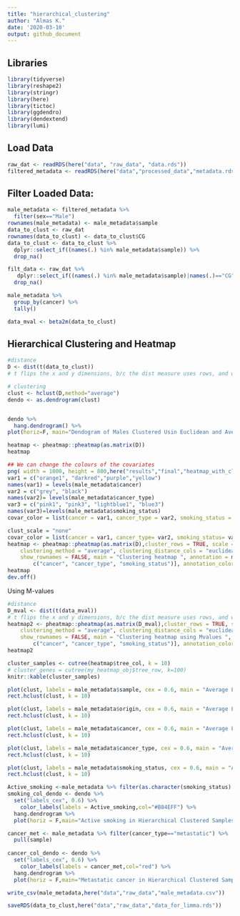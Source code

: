 ```yaml
---
title: "hierarchical_clustering"
author: "Almas K."
date: '2020-03-10'
output: github_document
---
```


## Libraries

```r
library(tidyverse)
library(reshape2)
library(stringr)
library(here)
library(tictoc)
library(ggdendro)
library(dendextend)
library(lumi)
```


## Load Data

```r
raw_dat <- readRDS(here("data", "raw_data", "data.rds"))
filtered_metadata <- readRDS(here("data","processed_data","metadata.rds"))
```


## Filter Loaded Data:

```r
male_metadata <- filtered_metadata %>%
  filter(sex=="Male")
rownames(male_metadata) <- male_metadata$sample
data_to_clust <- raw_dat
rownames(data_to_clust) <- data_to_clust$CG
data_to_clust <- data_to_clust %>%
  dplyr::select_if((names(.) %in% male_metadata$sample)) %>%
  drop_na() 

filt_data <- raw_dat %>%
   dplyr::select_if((names(.) %in% male_metadata$sample)|names(.)=="CG") %>%
  drop_na() 

male_metadata %>%
  group_by(cancer) %>%
  tally()
```


```r
data_mval <- beta2m(data_to_clust)
```




## Hierarchical Clustering and Heatmap

```r

#distance
D <- dist(t(data_to_clust)) 
# t flips the x and y dimensions, b/c the dist measure uses rows, and we want to look at column similarity we transpose,

# clustering
clust <- hclust(D,method="average")
dendo <- as.dendrogram(clust) 


dendo %>%
  hang.dendrogram() %>%
plot(horiz=F, main="Dendogram of Males Clustered Usin Euclidean and Average Linkage")


```
 
```r
heatmap <- pheatmap::pheatmap(as.matrix(D))
heatmap
```
 
```r
## We can change the colours of the covariates
png( width = 1000, height = 800,here("results","final","heatmap_with_clusters.png") )
var1 = c("orange1", "darkred","purple","yellow")
names(var1) = levels(male_metadata$cancer)
var2 = c("grey", "black")
names(var2)= levels(male_metadata$cancer_type)
var3 = c("pink1", "pink3", "lightblue1", "blue3")
names(var3)=levels(male_metadata$smoking_status)
covar_color = list(cancer = var1, cancer_type = var2, smoking_status = var3)

clust_scale = "none"  
covar_color = list(cancer = var1, cancer_type= var2, smoking_status= var3)
heatmap <- pheatmap::pheatmap(as.matrix(D),cluster_rows = TRUE, scale = clust_scale, 
    clustering_method = "average", clustering_distance_cols = "euclidean", 
    show_rownames = FALSE, main = "Clustering heatmap ", annotation = male_metadata[, 
        c("cancer", "cancer_type", "smoking_status")], annotation_colors = covar_color)
heatmap
dev.off()
```

Using M-values
```r
#distance
D_mval <- dist(t(data_mval)) 
# t flips the x and y dimensions, b/c the dist measure uses rows, and we want to look at column similarity we transpose
heatmap2 <- pheatmap::pheatmap(as.matrix(D_mval),cluster_rows = TRUE, scale = clust_scale, 
    clustering_method = "average", clustering_distance_cols = "euclidean", 
    show_rownames = FALSE, main = "Clustering heatmap using Mvalues ", annotation = male_metadata[, 
        c("cancer", "cancer_type", "smoking_status")], annotation_colors = covar_color)
heatmap2

```

```r
cluster_samples <- cutree(heatmap$tree_col, k = 10)
# cluster_genes = cutree(my_heatmap_obj$tree_row, k=100)
knitr::kable(cluster_samples)
```

```r

plot(clust, labels = male_metadata$sample, cex = 0.6, main = "Average Linkage showing 10 clusters")
rect.hclust(clust, k = 10)

plot(clust, labels = male_metadata$origin, cex = 0.6, main = "Average Linkage showing 10 clusters")
rect.hclust(clust, k = 10)

plot(clust, labels = male_metadata$cancer, cex = 0.6, main = "Average Linkage showing 10 clusters")
rect.hclust(clust, k = 10)

plot(clust, labels = male_metadata$cancer_type, cex = 0.6, main = "Average Linkage showing 10 clusters")
rect.hclust(clust, k = 10)

plot(clust, labels = male_metadata$smoking_status, cex = 0.6, main = "Average Linkage showing 10 clusters")
rect.hclust(clust, k = 10)

```

```r
Active_smoking <-male_metadata %>% filter(as.character(smoking_status) =="Active ") %>% pull(sample) # Space in active smoker category
smoking_col_dendo <- dendo %>%
  set("labels_cex", 0.6) %>%
    color_labels(labels = Active_smoking,col="#B84EFF") %>% 
  hang.dendrogram %>% 
  plot(horiz = F,main="Active smoking in Hierarchical Clustered Samples")

cancer_met <- male_metadata %>% filter(cancer_type=="metastatic") %>%
  pull(sample)
  
cancer_col_dendo <- dendo %>%
  set("labels_cex", 0.6) %>%
    color_labels(labels = cancer_met,col="red") %>% 
  hang.dendrogram %>% 
  plot(horiz = F,main="Metastatic cancer in Hierarchical Clustered Samples")
```

```r
write_csv(male_metadata,here("data","raw_data","male_metadata.csv"))
```

```r
saveRDS(data_to_clust,here("data","raw_data","data_for_limma.rds"))
```


